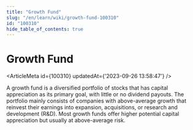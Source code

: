 ```yaml
---
title: "Growth Fund"
slug: "/en/learn/wiki/growth-fund-100310"
id: "100310"
hide_table_of_contents: true
---
```



# Growth Fund

<ArticleMeta id={100310} updatedAt={'2023-09-26 13:58:47'} />
<div className='border-solid border-b border-t-0 my-4 border-[var(--ifm-color-gray-300)]' />

A growth fund is a diversified portfolio of stocks that has capital appreciation as its primary goal, with little or no dividend payouts. The portfolio mainly consists of companies with above-average growth that reinvest their earnings into expansion, acquisitions, or research and development (R&D). Most growth funds offer higher potential capital appreciation but usually at above-average risk.
